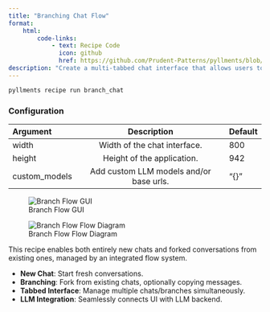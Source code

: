 ```yaml
---
title: "Branching Chat Flow"
format: 
    html:
        code-links:
            - text: Recipe Code
              icon: github
              href: https://github.com/Prudent-Patterns/pyllments/blob/main/pyllments/recipes/available_recipes/branch_chat.py
description: "Create a multi-tabbed chat interface that allows users to branch conversations and create new ones." 
---
```


```bash
pyllments recipe run branch_chat
```
### Configuration

| Argument         | Description                                          | Default |
| :--------------- | :------------------------------------------------:| :------ |
| width            | Width of the chat interface.         | 800    |
| height           | Height of the application.           | 942    |
| custom_models    | Add custom LLM models and/or base urls. | "{}"    |

::: {layout-ncol=2}
![Branch Flow GUI](branch_flow_gui.jpg){.lightbox}

![Branch Flow Flow Diagram](branch_flow_flowchart.jpg){.lightbox}
:::

This recipe enables both entirely new chats and forked conversations from existing ones, managed by an integrated flow system.

-   **New Chat**: Start fresh conversations.
-   **Branching**: Fork from existing chats, optionally copying messages.
-   **Tabbed Interface**: Manage multiple chats/branches simultaneously.
-   **LLM Integration**: Seamlessly connects UI with LLM backend.
